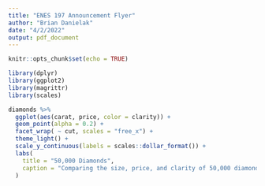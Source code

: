 ```yaml
---
title: "ENES 197 Announcement Flyer"
author: "Brian Danielak"
date: "4/2/2022"
output: pdf_document
---
```


```r
knitr::opts_chunk$set(echo = TRUE)
```

```r
library(dplyr)
library(ggplot2)
library(magrittr)
library(scales)

diamonds %>%
  ggplot(aes(carat, price, color = clarity)) +
  geom_point(alpha = 0.2) +
  facet_wrap( ~ cut, scales = "free_x") +
  theme_light() + 
  scale_y_continuous(labels = scales::dollar_format()) +
  labs(
    title = "50,000 Diamonds",
    caption = "Comparing the size, price, and clarity of 50,000 diamonds"
  )
```

